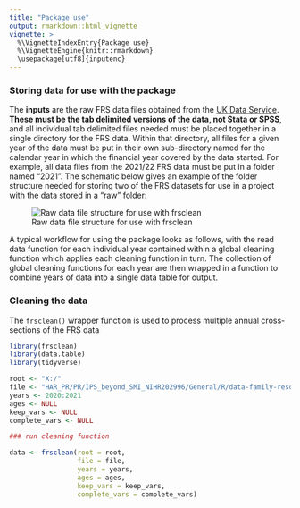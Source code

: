```yaml
---
title: "Package use"
output: rmarkdown::html_vignette
vignette: >
  %\VignetteIndexEntry{Package use}
  %\VignetteEngine{knitr::rmarkdown}
  \usepackage[utf8]{inputenc}
---
```


### Storing data for use with the package

The **inputs** are the raw FRS data files obtained from the [UK Data Service](https://ukdataservice.ac.uk/). __These must be the tab delimited versions of the data, not Stata or SPSS__, and all individual tab delimited files needed must be placed together in a single directory for the FRS data. Within that directory, all files for a given year of the data must be put in their own sub-directory named for the calendar year in which the financial year covered by the data started. For example, all data files from the 2021/22 FRS data must be put in a folder named "2021". The schematic below gives an example of the folder structure needed for storing two of the FRS datasets for use in a project with the data stored in a "raw" folder:

![Raw data file structure for use with frsclean](structure.png)
        
A typical workflow for using the package looks as follows, with the read data function for each individual year contained within a global cleaning function which applies each cleaning function in turn. The collection of global cleaning functions for each year are then wrapped in a function to combine years of data into a single data table for output. 

### Cleaning the data

The `frsclean()` wrapper function is used to process multiple annual cross-sections of the FRS data

```r

library(frsclean)
library(data.table)
library(tidyverse)

root <- "X:/"
file <- "HAR_PR/PR/IPS_beyond_SMI_NIHR202996/General/R/data-family-resources-survey/data/raw"
years <- 2020:2021
ages <- NULL
keep_vars <- NULL
complete_vars <- NULL

### run cleaning function

data <- frsclean(root = root,
                 file = file,
                 years = years,
                 ages = ages,
                 keep_vars = keep_vars,
                 complete_vars = complete_vars)

```

